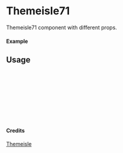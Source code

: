 
<Meta of={Themeisle71} title="Themeisle/Themeisle71" />

# Themeisle71

Themeisle71 component with different props.

#### Example

<Canvas of={Themeisle71.Primary} />

## Usage

```ts
import { Themeisle71 } from "yadl-ui";

const Example = () => {
  return (
      <Themeisle71 />
  );
};

export default Example;
```

#### Credits
[Themeisle](https://themeisle.com/illustrations)
